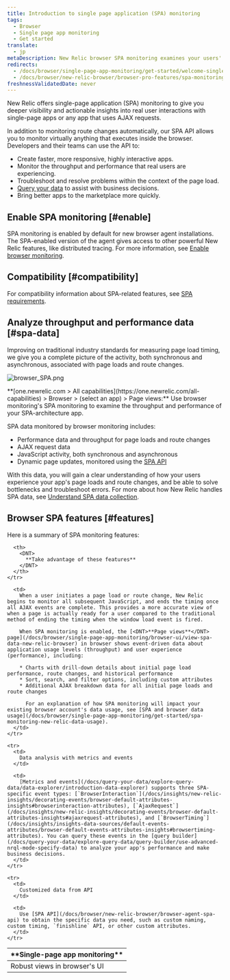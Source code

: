 ```yaml
---
title: Introduction to single page application (SPA) monitoring
tags:
  - Browser
  - Single page app monitoring
  - Get started
translate:
  - jp
metaDescription: New Relic browser SPA monitoring examines your users' experience with the frontend logic for single-page apps or any apps that pull content dynamically.
redirects:
  - /docs/browser/single-page-app-monitoring/get-started/welcome-single-page-app-monitoring
  - /docs/browser/new-relic-browser/browser-pro-features/spa-monitoring
freshnessValidatedDate: never
---
```


New Relic <InlinePopover type="browser"/> offers single-page application (SPA) monitoring to give you deeper visibility and actionable insights into real user interactions with single-page apps or any app that uses AJAX requests.

In addition to monitoring route changes automatically, our SPA API allows you to monitor virtually anything that executes inside the browser. Developers and their teams can use the API to:

* Create faster, more responsive, highly interactive apps.
* Monitor the throughput and performance that real users are experiencing.
* Troubleshoot and resolve problems within the context of the page load.
* [Query your data](/docs/using-new-relic/data/understand-data/query-new-relic-data) to assist with business decisions.
* Bring better apps to the marketplace more quickly.

## Enable SPA monitoring [#enable]

SPA monitoring is enabled by default for new browser agent installations. The SPA-enabled version of the agent gives access to other powerful New Relic features, like distributed tracing. For more information, see [Enable browser monitoring](/docs/browser/new-relic-browser/installation/update-browser-agent/#agent-types).

## Compatibility [#compatibility]

For compatibility information about SPA-related features, see [SPA requirements](/docs/browser/new-relic-browser/getting-started/compatibility-requirements-browser-monitoring#spa).

## Analyze throughput and performance data [#spa-data]

Improving on traditional industry standards for measuring page load timing, we give you a complete picture of the activity, both synchronous and asynchronous, associated with page loads and route changes.

<img
  title="browser_SPA.png"
  alt="browser_SPA.png"
  src="/images/browser_screenshot-full_spa-pageview.webp"
/>

<figcaption>
  <DNT>**[one.newrelic.com > All capabilities](https://one.newrelic.com/all-capabilities) > Browser > (select an app) > Page views:**</DNT> Use browser monitoring's SPA monitoring to examine the throughput and performance of your SPA-architecture app.
</figcaption>

SPA data monitored by browser monitoring includes:

* Performance data and throughput for page loads and route changes
* AJAX request data
* JavaScript activity, both synchronous and asynchronous
* Dynamic page updates, monitored using the [SPA API](/docs/browser/new-relic-browser/browser-agent-spa-api)

With this data, you will gain a clear understanding of how your users experience your app's page loads and route changes, and be able to solve bottlenecks and troubleshoot errors. For more about how New Relic handles SPA data, see [Understand SPA data collection](/docs/browser/single-page-app-monitoring/use-spa-data/understand-spa-data-collection).

## Browser SPA features [#features]

Here is a summary of SPA monitoring features:

<table>
  <thead>
    <tr>
      <th style={{ width: "200px" }}>
        <DNT>
          **Single-page app monitoring**
        </DNT>
      </th>

      <th>
        <DNT>
          **Take advantage of these features**
        </DNT>
      </th>
    </tr>
  </thead>

  <tbody>
    <tr>
      <td>
        Robust views in browser's UI
      </td>

      <td>
        When a user initiates a page load or route change, New Relic begins to monitor all subsequent JavaScript, and ends the timing once all AJAX events are complete. This provides a more accurate view of when a page is actually ready for a user compared to the traditional method of ending the timing when the window load event is fired.

        When SPA monitoring is enabled, the [<DNT>**Page views**</DNT> page](/docs/browser/single-page-app-monitoring/browser-ui/view-spa-data-new-relic-browser) in browser shows event-driven data about application usage levels (throughput) and user experience (performance), including:

        * Charts with drill-down details about initial page load performance, route changes, and historical performance
        * Sort, search, and filter options, including custom attributes
        * Additional AJAX breakdown data for all initial page loads and route changes

          For an explanation of how SPA monitoring will impact your existing browser account's data usage, see [SPA and browser data usage](/docs/browser/single-page-app-monitoring/get-started/spa-monitoring-new-relic-data-usage).
      </td>
    </tr>

    <tr>
      <td>
        Data analysis with metrics and events
      </td>

      <td>
        [Metrics and events](/docs/query-your-data/explore-query-data/data-explorer/introduction-data-explorer) supports three SPA-specific event types: [`BrowserInteraction`](/docs/insights/new-relic-insights/decorating-events/browser-default-attributes-insights#browserinteraction-attributes), [`AjaxRequest`](/docs/insights/new-relic-insights/decorating-events/browser-default-attributes-insights#ajaxrequest-attributes), and [`BrowserTiming`](/docs/insights/insights-data-sources/default-events-attributes/browser-default-events-attributes-insights#browsertiming-attributes). You can query these events in the [query builder](/docs/query-your-data/explore-query-data/query-builder/use-advanced-nrql-mode-specify-data) to analyze your app's performance and make business decisions.
      </td>
    </tr>

    <tr>
      <td>
        Customized data from API
      </td>

      <td>
        Use [SPA API](/docs/browser/new-relic-browser/browser-agent-spa-api) to obtain the specific data you need, such as custom naming, custom timing, `finishline` API, or other custom attributes.
      </td>
    </tr>
  </tbody>
</table>

